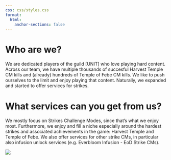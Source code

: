 ```yaml
---
css: css/styles.css
format:
  html:
    anchor-sections: false
---
```


::: {.textbox}
# Who are we?

We are dedicated players of the guild [UNIT] who love playing hard content. Across our team, we have multiple thousands of succesful Harvest Temple CM kills and (already) hundreds of Temple of Febe CM kills. We like to push ourselves to the limit and enjoy playing that content. Naturally, we expanded and started to offer services for strikes.

# What services can you get from us?

We mostly focus on Strikes Challenge Modes, since that's what we enjoy most. Furthermore, we enjoy and fill a niche especially around the hardest strikes and associated achievements in the game: Harvest Temple and Temple of Febe. We also offer services for other strike CMs, in particular also infusion unlock services (e.g. Everbloom Infusion - EoD Strike CMs).

![](img/team){fig-align="center" .lightbox}
:::